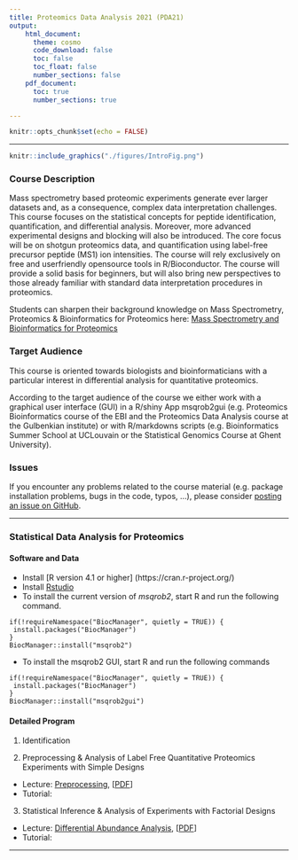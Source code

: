 ```yaml
---
title: Proteomics Data Analysis 2021 (PDA21)
output:
    html_document:
      theme: cosmo      
      code_download: false
      toc: false
      toc_float: false
      number_sections: false
    pdf_document:
      toc: true
      number_sections: true

---
```



```r
knitr::opts_chunk$set(echo = FALSE)
```

***

```r
knitr::include_graphics("./figures/IntroFig.png")
```


### Course Description

Mass spectrometry based proteomic experiments generate ever larger datasets and, as a consequence, complex data interpretation challenges. This course focuses on the statistical concepts for peptide identification, quantification, and differential analysis. Moreover, more advanced experimental designs and blocking will also be introduced. The core focus will be on shotgun proteomics data, and quantification using label-free precursor peptide (MS1) ion intensities. The course will rely exclusively on free and userfriendly opensource tools in R/Bioconductor. The course will provide a solid basis for beginners, but will also bring new perspectives to those already familiar with standard data interpretation procedures in proteomics.

Students can sharpen their background knowledge on Mass Spectrometry, Proteomics & Bioinformatics for Proteomics
 here:
[Mass Spectrometry and Bioinformatics for Proteomics](pages/techVideos.md)

### Target Audience
This course is oriented towards biologists and bioinformaticians with a particular interest in differential analysis for quantitative proteomics.

According to the target audience of the course we either work with a graphical user interface (GUI) in a R/shiny App msqrob2gui (e.g. Proteomics Bioinformatics course of the EBI and the Proteomics Data Analysis course at the Gulbenkian institute) or with R/markdowns scripts (e.g. Bioinformatics Summer School at UCLouvain or the Statistical Genomics Course at Ghent University). 

### Issues

If you encounter any problems related to the course material (e.g. package installation problems, bugs in the code, typos, ...), please consider [posting an issue on GitHub](https://github.com/statOmics/PDA21/issues).

---

### Statistical Data Analysis for Proteomics

#### Software and Data

- Install [R version 4.1 or higher] (https://cran.r-project.org/)
- Install [Rstudio](https://www.rstudio.com/products/rstudio/download/)
- To install the current version of *msqrob2*, start R and run the following command.

```
if(!requireNamespace("BiocManager", quietly = TRUE)) {
 install.packages("BiocManager")
}
BiocManager::install("msqrob2")
```

- To install the msqrob2 GUI, start R and run the following commands

```
if(!requireNamespace("BiocManager", quietly = TRUE)) {
 install.packages("BiocManager")
}
BiocManager::install("msqrob2gui")
```



#### Detailed Program

  1. Identification

  2. Preprocessing & Analysis of Label Free Quantitative Proteomics Experiments with Simple Designs
  - Lecture: [Preprocessing](./pda_quantification_preprocessing.html), [[PDF](./pda_quantification_preprocessing.pdf)]
  - Tutorial: 

  3. Statistical Inference & Analysis of Experiments with Factorial Designs
  - Lecture: [Differential Abundance Analysis](./pda_quantification_inference.html), [[PDF](./pda_quantification_inference.pdf)]
  - Tutorial: 

---
